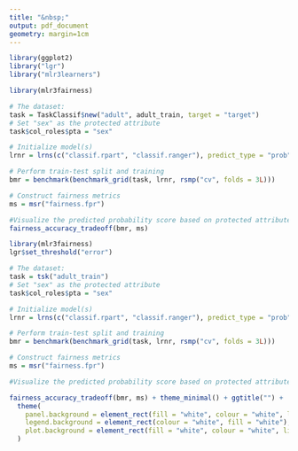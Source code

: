 ```yaml
---
title: "&nbsp;"
output: pdf_document
geometry: margin=1cm
---
```


```r
library(ggplot2)
library("lgr")
library("mlr3learners")

```

```r
library(mlr3fairness)

# The dataset: 
task = TaskClassif$new("adult", adult_train, target = "target")
# Set "sex" as the protected attribute
task$col_roles$pta = "sex" 

# Initialize model(s)
lrnr = lrns(c("classif.rpart", "classif.ranger"), predict_type = "prob")

# Perform train-test split and training
bmr = benchmark(benchmark_grid(task, lrnr, rsmp("cv", folds = 3L)))

# Construct fairness metrics
ms = msr("fairness.fpr")

#Visualize the predicted probability score based on protected attribute.
fairness_accuracy_tradeoff(bmr, ms)
```


```r
library(mlr3fairness)
lgr$set_threshold("error")

# The dataset: 
task = tsk("adult_train")
# Set "sex" as the protected attribute
task$col_roles$pta = "sex" 

# Initialize model(s)
lrnr = lrns(c("classif.rpart", "classif.ranger"), predict_type = "prob")

# Perform train-test split and training
bmr = benchmark(benchmark_grid(task, lrnr, rsmp("cv", folds = 3L)))

# Construct fairness metrics
ms = msr("fairness.fpr")

#Visualize the predicted probability score based on protected attribute.
```


```r
fairness_accuracy_tradeoff(bmr, ms) + theme_minimal() + ggtitle("") + 
  theme(
    panel.background = element_rect(fill = "white", colour = "white", linetype = "solid"),
    legend.background = element_rect(colour = "white", fill = "white"), 
    plot.background = element_rect(fill = "white", colour = "white", linetype = "solid")
  )
```